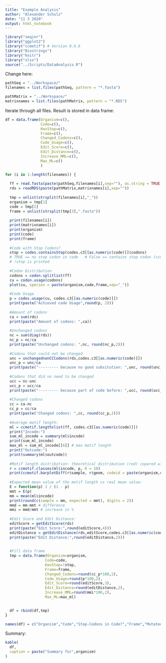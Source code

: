 ```yaml
---
title: "Example Analysis"
author: "Alexander Schulz"
date: "11 3 2020"
output: html_notebook
---
```


```r
library("seqinr")
library("ggplot2")
library("ccmotif") # Version 0.6.6
library("Biostrings")
library("knitr")
library("xlsx")
source("../Scripts/DataAnalysis.R")
```

Change here:
```r
pathSeq = "../Workspace/"
filenames = list.files(pathSeq, pattern = "*.fasta")

pathMatrix = "../Workspace/"
matrixnames = list.files(pathMatrix, pattern = "*.RDS")
```

Iterate through all files. Result is stored in data frame:
```r
df = data.frame(Organism=c(),
                Code=c(),
                HasStop=c(),
                Frame=c(),
                Changed_Codons=c(),
                Code_Usage=c(),
                Edit_Score=c(),
                Edit_Distance=c(),
                Increase_MML=c(),
                Max_ML=c()
                )

for (i in 1:length(filenames)) { 
  
  ff = read.fasta(paste(pathSeq,filenames[i],sep=""), as.string = TRUE, forceDNAtolower = FALSE)
  rds = readRDS(paste(pathMatrix,matrixnames[i],sep=""))
  
  tmp = unlist(strsplit(filenames[i],"_"))
  organism = tmp[1]
  code = tmp[2]
  frame = unlist(strsplit(tmp[3],".fasta"))
  
  print(filenames[i])
  print(matrixnames[i])
  print(organism)
  print(code)
  print(frame)
  
  #Code with Stop Codons?
  stop = codes.containsStop(codes.c3[[as.numeric(code)]]$codons)
  # TRUE == no stop codon in code   # False == contains stop codon (ccmotif 0.6.6)
  # !stop is printed
  
  #Codon Distribution
  codons = codon.splitlist(ff)
  cu = codon.usage(codons)
  plot(cu, species = paste(organism,code,frame,sep="_"))
  
  #Code Usage
  p = codes.usage(cu, codes.c3[[as.numeric(code)]])
  print(paste("Achieved code Usage",round(p, 2)))
  
  #Amount of codons
  ca = sum(rds)
  print(paste("Amount of codons: ",ca))
  
  #Unchanged codons
  nc = sum(diag(rds))
  nc_p = nc/ca
  print(paste("Unchanged codons: ",nc, round(nc_p,2)))
  
  #Codons that could not be changed
  unc = unchangednonCCCodons(rds,codes.c3[[as.numeric(code)]])
  unc_p = unc/ca
  print(paste("--------- because no good subsitution: ",unc, round(unc_p,2)))
  
  #Codons that did no need to be changed
  ucc = nc-unc
  ucc_p = ucc/ca
  print(paste("--------- because part of code before: ",ucc, round(ucc_p,2)))
  
  #Changed codons
  cc = ca-nc
  cc_p = cc/ca
  print(paste("Changed codons: ",cc, round(cc_p,2)))
  
  #Average motif length:
  ml = ccmotif.lengthslist(ff, codes.c3[[as.numeric(code)]])
  print("Incode:")
  sum_ml_incode = summary(ml$incode)
  print(sum_ml_incode)
  max_ml = sum_ml_incode[[6]] # max motif length
  print("Outcode:")
  print(summary(ml$outcode))
  
  #Motif length distribution: theoretical distribution (red) copared with the sample (blue):
  r = ccmotif.classes(ml$incode, p, K = 18)
  print(ccmotif.barplotDiff(r$sample, r$geom, codeid = paste(organism,code,frame,sep = "_")))
  
  #Expected mean value of the motif length vs real mean value:
  E = function(p) 1 / (1 - p)
  mmt = E(p)
  mm = mean(ml$incode)
  print(round(c(sample = mm, expected = mmt), digits = 2))
  mmd = mm-mmt # difference
  mmi = mmd/mmt # increase in %
  
  #Edit Score and Edit Distance:
  editScore = getEditScore(rds)
  print(paste("Edit Score:",round(editScore,4)))
  editDistance = getEditDistance(rds,editScore,codes.c3[[as.numeric(code)]])
  print(paste("Edit Distance:",round(editDistance,2)))
  
  
  #Fill data frame
  tmp = data.frame(Organism=organism,
                  Code=code,
                  HasStop=!stop,
                  Frame=frame,
                  Changed_Codons=round(cc_p*100,2),
                  Code_Usage=round(p*100,2),
                  Edit_Score=round(editScore,3),
                  Edit_Distance=round(editDistance,2),
                  Increase_MML=round(mmi*100,2),
                  Max_ML=max_ml)

  
  df = rbind(df,tmp)
}

names(df) = c("Organism","Code","Stop-Codons in Code?","Frame","Mutated Codons (in %)","Achieved Code Usage (in %)","Edit-Score","Edit-Distance","Increase in Mean Motif Length (in %)","Max. Motif Length")

```

Summary:
```r

kable(
  df,
  caption = paste("Summary for",organism)
)
```